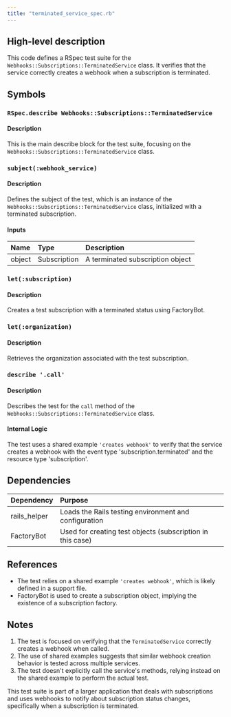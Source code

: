 ```yaml
---
title: "terminated_service_spec.rb"
---
```


## High-level description
This code defines a RSpec test suite for the `Webhooks::Subscriptions::TerminatedService` class. It verifies that the service correctly creates a webhook when a subscription is terminated.

## Symbols

### `RSpec.describe Webhooks::Subscriptions::TerminatedService`
#### Description
This is the main describe block for the test suite, focusing on the `Webhooks::Subscriptions::TerminatedService` class.

### `subject(:webhook_service)`
#### Description
Defines the subject of the test, which is an instance of the `Webhooks::Subscriptions::TerminatedService` class, initialized with a terminated subscription.

#### Inputs
| Name | Type | Description |
|:-----|:-----|:------------|
| object | Subscription | A terminated subscription object |

### `let(:subscription)`
#### Description
Creates a test subscription with a terminated status using FactoryBot.

### `let(:organization)`
#### Description
Retrieves the organization associated with the test subscription.

### `describe '.call'`
#### Description
Describes the test for the `call` method of the `Webhooks::Subscriptions::TerminatedService` class.

#### Internal Logic
The test uses a shared example `'creates webhook'` to verify that the service creates a webhook with the event type 'subscription.terminated' and the resource type 'subscription'.

## Dependencies
| Dependency | Purpose |
|:-----------|:--------|
| rails_helper | Loads the Rails testing environment and configuration |
| FactoryBot | Used for creating test objects (subscription in this case) |

## References
- The test relies on a shared example `'creates webhook'`, which is likely defined in a support file.
- FactoryBot is used to create a subscription object, implying the existence of a subscription factory.

## Notes
1. The test is focused on verifying that the `TerminatedService` correctly creates a webhook when called.
2. The use of shared examples suggests that similar webhook creation behavior is tested across multiple services.
3. The test doesn't explicitly call the service's methods, relying instead on the shared example to perform the actual test.

This test suite is part of a larger application that deals with subscriptions and uses webhooks to notify about subscription status changes, specifically when a subscription is terminated.